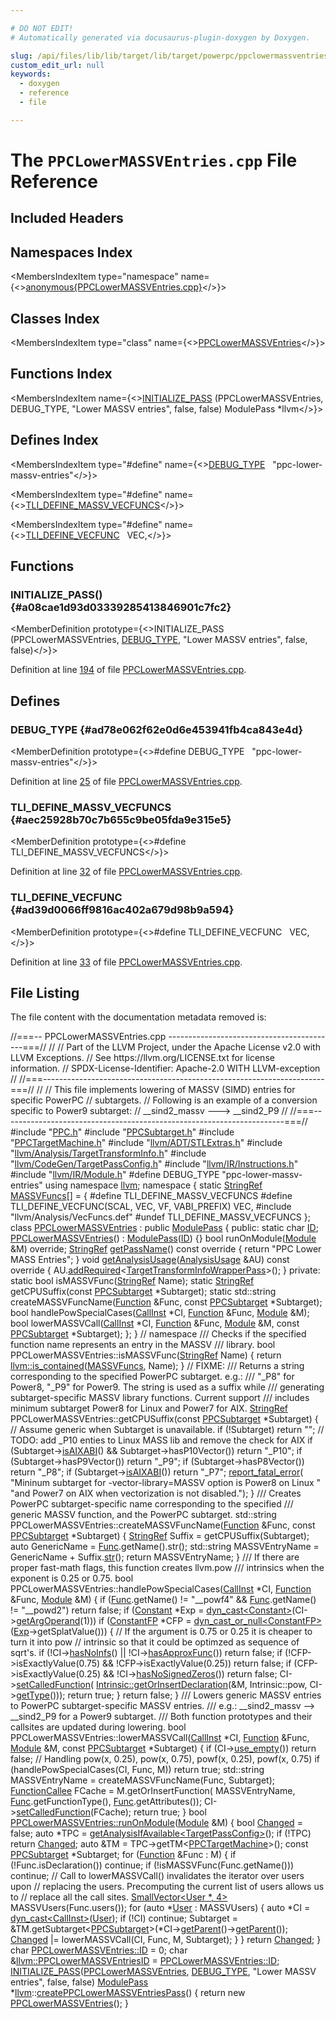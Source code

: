 ```yaml
---

# DO NOT EDIT!
# Automatically generated via docusaurus-plugin-doxygen by Doxygen.

slug: /api/files/lib/lib/target/lib/target/powerpc/ppclowermassventries-cpp
custom_edit_url: null
keywords:
  - doxygen
  - reference
  - file

---
```





# The `PPCLowerMASSVEntries.cpp` File Reference

<DoxygenPage pluginConfig={pluginConfig}>



## Included Headers

<IncludesList>
<IncludesListItem
  filePath="PPC.h"
  permalink="/docs/api/files/lib/lib/target/lib/target/powerpc/ppc-h"
  isLocal="true" />
<IncludesListItem
  filePath="PPCSubtarget.h"
  permalink="/docs/api/files/lib/lib/target/lib/target/powerpc/ppcsubtarget-h"
  isLocal="true" />
<IncludesListItem
  filePath="PPCTargetMachine.h"
  permalink="/docs/api/files/lib/lib/target/lib/target/powerpc/ppctargetmachine-h"
  isLocal="true" />
<IncludesListItem
  filePath="llvm/ADT/STLExtras.h"
  permalink="/docs/api/files/include/include/llvm/include/llvm/adt/stlextras-h"
  isLocal="true" />
<IncludesListItem
  filePath="llvm/Analysis/TargetTransformInfo.h"
  permalink="/docs/api/files/include/include/llvm/include/llvm/analysis/targettransforminfo-h"
  isLocal="true" />
<IncludesListItem
  filePath="llvm/CodeGen/TargetPassConfig.h"
  permalink="/docs/api/files/include/include/llvm/include/llvm/codegen/targetpassconfig-h"
  isLocal="true" />
<IncludesListItem
  filePath="llvm/IR/Instructions.h"
  permalink="/docs/api/files/include/include/llvm/include/llvm/ir/instructions-h"
  isLocal="true" />
<IncludesListItem
  filePath="llvm/IR/Module.h"
  permalink="/docs/api/files/include/include/llvm/include/llvm/ir/module-h"
  isLocal="true" />
<IncludesListItem
  filePath="llvm/Analysis/VecFuncs.def"
  permalink=""
  isLocal="true" />
</IncludesList>

## Namespaces Index

<MembersIndex>

<MembersIndexItem
  type="namespace"
  name={<><a href="/docs/api/namespaces/anonymous-ppclowermassventries-cpp-">anonymous&#123;PPCLowerMASSVEntries.cpp&#125;</a></>}>
</MembersIndexItem>

</MembersIndex>

## Classes Index

<MembersIndex>

<MembersIndexItem
  type="class"
  name={<><a href="/docs/api/classes/anonymous-namespace-ppclowermassventries-cpp-/ppclowermassventries">PPCLowerMASSVEntries</a></>}>
</MembersIndexItem>

</MembersIndex>

## Functions Index

<MembersIndex>

<MembersIndexItem
  name={<><a href="#a08cae1d93d03339285413846901c7fc2">INITIALIZE&#95;PASS</a> (PPCLowerMASSVEntries, DEBUG&#95;TYPE, &quot;Lower MASSV entries&quot;, false, false) ModulePass &#42;llvm</>}>
</MembersIndexItem>

</MembersIndex>

## Defines Index

<MembersIndex>

<MembersIndexItem
  type="#define"
  name={<><a href="#ad78e062f62e0d6e453941fb4ca843e4d">DEBUG&#95;TYPE</a>&nbsp;&nbsp;&nbsp;&quot;ppc-lower-massv-entries&quot;</>}>
</MembersIndexItem>

<MembersIndexItem
  type="#define"
  name={<><a href="#aec25928b70c7b655c9be05fda9e315e5">TLI&#95;DEFINE&#95;MASSV&#95;VECFUNCS</a></>}>
</MembersIndexItem>

<MembersIndexItem
  type="#define"
  name={<><a href="#ad39d0066ff9816ac402a679d98b9a594">TLI&#95;DEFINE&#95;VECFUNC</a>&nbsp;&nbsp;&nbsp;VEC,</>}>
</MembersIndexItem>

</MembersIndex>


<SectionDefinition>

## Functions

### INITIALIZE&#95;PASS() {#a08cae1d93d03339285413846901c7fc2}

<MemberDefinition
  prototype={<>INITIALIZE&#95;PASS (PPCLowerMASSVEntries, <a href="/docs/api/files/include/include/llvm/include/llvm/adt/genericcycleimpl-h/#ad78e062f62e0d6e453941fb4ca843e4d">DEBUG&#95;TYPE</a>, &quot;Lower MASSV entries&quot;, false, false)</>}>

Definition at line <a href="#l00194">194</a> of file <a href="/docs/api/files/lib/lib/target/lib/target/powerpc/ppclowermassventries-cpp">PPCLowerMASSVEntries.cpp</a>.
</MemberDefinition>

</SectionDefinition>

<SectionDefinition>

## Defines

### DEBUG&#95;TYPE {#ad78e062f62e0d6e453941fb4ca843e4d}

<MemberDefinition
  prototype={<>#define DEBUG&#95;TYPE&nbsp;&nbsp;&nbsp;&quot;ppc-lower-massv-entries&quot;</>}>

Definition at line <a href="#l00025">25</a> of file <a href="/docs/api/files/lib/lib/target/lib/target/powerpc/ppclowermassventries-cpp">PPCLowerMASSVEntries.cpp</a>.
</MemberDefinition>

### TLI&#95;DEFINE&#95;MASSV&#95;VECFUNCS {#aec25928b70c7b655c9be05fda9e315e5}

<MemberDefinition
  prototype={<>#define TLI&#95;DEFINE&#95;MASSV&#95;VECFUNCS</>}>

Definition at line <a href="#l00032">32</a> of file <a href="/docs/api/files/lib/lib/target/lib/target/powerpc/ppclowermassventries-cpp">PPCLowerMASSVEntries.cpp</a>.
</MemberDefinition>

### TLI&#95;DEFINE&#95;VECFUNC {#ad39d0066ff9816ac402a679d98b9a594}

<MemberDefinition
  prototype={<>#define TLI&#95;DEFINE&#95;VECFUNC&nbsp;&nbsp;&nbsp;VEC,</>}>

Definition at line <a href="#l00033">33</a> of file <a href="/docs/api/files/lib/lib/target/lib/target/powerpc/ppclowermassventries-cpp">PPCLowerMASSVEntries.cpp</a>.
</MemberDefinition>

</SectionDefinition>

## File Listing

The file content with the documentation metadata removed is:

<ProgramListing>

<Link id="l00001" /><CodeLine lineNumber="1"><span class="doxyHighlightComment">//===-- PPCLowerMASSVEntries.cpp ------------------------------------------===//</span></CodeLine>
<Link id="l00002" /><CodeLine lineNumber="2"><span class="doxyHighlightComment">//</span></CodeLine>
<Link id="l00003" /><CodeLine lineNumber="3"><span class="doxyHighlightComment">// Part of the LLVM Project, under the Apache License v2.0 with LLVM Exceptions.</span></CodeLine>
<Link id="l00004" /><CodeLine lineNumber="4"><span class="doxyHighlightComment">// See https://llvm.org/LICENSE.txt for license information.</span></CodeLine>
<Link id="l00005" /><CodeLine lineNumber="5"><span class="doxyHighlightComment">// SPDX-License-Identifier: Apache-2.0 WITH LLVM-exception</span></CodeLine>
<Link id="l00006" /><CodeLine lineNumber="6"><span class="doxyHighlightComment">//</span></CodeLine>
<Link id="l00007" /><CodeLine lineNumber="7"><span class="doxyHighlightComment">//===----------------------------------------------------------------------===//</span></CodeLine>
<Link id="l00008" /><CodeLine lineNumber="8"><span class="doxyHighlightComment">//</span></CodeLine>
<Link id="l00009" /><CodeLine lineNumber="9"><span class="doxyHighlightComment">// This file implements lowering of MASSV (SIMD) entries for specific PowerPC</span></CodeLine>
<Link id="l00010" /><CodeLine lineNumber="10"><span class="doxyHighlightComment">// subtargets.</span></CodeLine>
<Link id="l00011" /><CodeLine lineNumber="11"><span class="doxyHighlightComment">// Following is an example of a conversion specific to Power9 subtarget:</span></CodeLine>
<Link id="l00012" /><CodeLine lineNumber="12"><span class="doxyHighlightComment">// &#95;&#95;sind2&#95;massv ---&gt; &#95;&#95;sind2&#95;P9</span></CodeLine>
<Link id="l00013" /><CodeLine lineNumber="13"><span class="doxyHighlightComment">//</span></CodeLine>
<Link id="l00014" /><CodeLine lineNumber="14"><span class="doxyHighlightComment">//===----------------------------------------------------------------------===//</span></CodeLine>
<Link id="l00015" /><CodeLine lineNumber="15"></CodeLine>
<Link id="l00016" /><CodeLine lineNumber="16"><span class="doxyHighlightPreprocessor">#include &quot;<a href="/docs/api/files/lib/lib/target/lib/target/powerpc/ppc-h">PPC.h</a>&quot;</span></CodeLine>
<Link id="l00017" /><CodeLine lineNumber="17"><span class="doxyHighlightPreprocessor">#include &quot;<a href="/docs/api/files/lib/lib/target/lib/target/powerpc/ppcsubtarget-h">PPCSubtarget.h</a>&quot;</span></CodeLine>
<Link id="l00018" /><CodeLine lineNumber="18"><span class="doxyHighlightPreprocessor">#include &quot;<a href="/docs/api/files/lib/lib/target/lib/target/powerpc/ppctargetmachine-h">PPCTargetMachine.h</a>&quot;</span></CodeLine>
<Link id="l00019" /><CodeLine lineNumber="19"><span class="doxyHighlightPreprocessor">#include &quot;<a href="/docs/api/files/include/include/llvm/include/llvm/adt/stlextras-h">llvm/ADT/STLExtras.h</a>&quot;</span></CodeLine>
<Link id="l00020" /><CodeLine lineNumber="20"><span class="doxyHighlightPreprocessor">#include &quot;<a href="/docs/api/files/include/include/llvm/include/llvm/analysis/targettransforminfo-h">llvm/Analysis/TargetTransformInfo.h</a>&quot;</span></CodeLine>
<Link id="l00021" /><CodeLine lineNumber="21"><span class="doxyHighlightPreprocessor">#include &quot;<a href="/docs/api/files/include/include/llvm/include/llvm/codegen/targetpassconfig-h">llvm/CodeGen/TargetPassConfig.h</a>&quot;</span></CodeLine>
<Link id="l00022" /><CodeLine lineNumber="22"><span class="doxyHighlightPreprocessor">#include &quot;<a href="/docs/api/files/include/include/llvm/include/llvm/ir/instructions-h">llvm/IR/Instructions.h</a>&quot;</span></CodeLine>
<Link id="l00023" /><CodeLine lineNumber="23"><span class="doxyHighlightPreprocessor">#include &quot;<a href="/docs/api/files/include/include/llvm/include/llvm/ir/module-h">llvm/IR/Module.h</a>&quot;</span></CodeLine>
<Link id="l00024" /><CodeLine lineNumber="24"></CodeLine>
<Link id="l00025" /><CodeLine lineNumber="25" lineLink="#ad78e062f62e0d6e453941fb4ca843e4d"><span class="doxyHighlightPreprocessor">#define DEBUG&#95;TYPE &quot;ppc-lower-massv-entries&quot;</span></CodeLine>
<Link id="l00026" /><CodeLine lineNumber="26"></CodeLine>
<Link id="l00027" /><CodeLine lineNumber="27"><span class="doxyHighlightKeyword">using namespace </span><span class="doxyHighlight"><a href="/docs/api/namespaces/llvm">llvm</a>;</span></CodeLine>
<Link id="l00028" /><CodeLine lineNumber="28"></CodeLine>
<Link id="l00029" /><CodeLine lineNumber="29" lineLink="/docs/api/namespaces/anonymous-ppclowermassventries-cpp-"><span class="doxyHighlightKeyword">namespace </span><span class="doxyHighlight">&#123;</span></CodeLine>
<Link id="l00030" /><CodeLine lineNumber="30"></CodeLine>
<Link id="l00031" /><CodeLine lineNumber="31" lineLink="/docs/api/namespaces/anonymous-ppclowermassventries-cpp-/#a5d4bb69c009cf46e00265919a52a71f5"><span class="doxyHighlightKeyword">static</span><span class="doxyHighlight"> <a href="/docs/api/classes/llvm/stringref">StringRef</a> <a href="/docs/api/namespaces/anonymous-ppclowermassventries-cpp-/#a5d4bb69c009cf46e00265919a52a71f5">MASSVFuncs</a>&#91;&#93; = &#123;</span></CodeLine>
<Link id="l00032" /><CodeLine lineNumber="32"><span class="doxyHighlightPreprocessor">#define TLI&#95;DEFINE&#95;MASSV&#95;VECFUNCS</span></CodeLine>
<Link id="l00033" /><CodeLine lineNumber="33"><span class="doxyHighlightPreprocessor">#define TLI&#95;DEFINE&#95;VECFUNC(SCAL, VEC, VF, VABI&#95;PREFIX) VEC,</span></CodeLine>
<Link id="l00034" /><CodeLine lineNumber="34"><span class="doxyHighlightPreprocessor">#include &quot;llvm/Analysis/VecFuncs.def&quot;</span></CodeLine>
<Link id="l00035" /><CodeLine lineNumber="35"><span class="doxyHighlightPreprocessor">#undef TLI&#95;DEFINE&#95;MASSV&#95;VECFUNCS</span></CodeLine>
<Link id="l00036" /><CodeLine lineNumber="36"><span class="doxyHighlight">&#125;;</span></CodeLine>
<Link id="l00037" /><CodeLine lineNumber="37"></CodeLine>
<Link id="l00038" /><CodeLine lineNumber="38" lineLink="/docs/api/classes/anonymous-namespace-ppclowermassventries-cpp-/ppclowermassventries"><span class="doxyHighlightKeyword">class </span><span class="doxyHighlight"><a href="/docs/api/classes/anonymous-namespace-ppclowermassventries-cpp-/ppclowermassventries/#a634a1e3c9c4aa85b8fd37d5fce6b7c5e">PPCLowerMASSVEntries</a> : </span><span class="doxyHighlightKeyword">public</span><span class="doxyHighlight"> <a href="/docs/api/classes/llvm/modulepass/#a723659a08d210f4f566887bda3f9f976">ModulePass</a> &#123;</span></CodeLine>
<Link id="l00039" /><CodeLine lineNumber="39"><span class="doxyHighlightKeyword">public</span><span class="doxyHighlight">:</span></CodeLine>
<Link id="l00040" /><CodeLine lineNumber="40" lineLink="/docs/api/classes/anonymous-namespace-ppclowermassventries-cpp-/ppclowermassventries/#a4470c665f5e3712e9bec2db150e7d587"><span class="doxyHighlight">  </span><span class="doxyHighlightKeyword">static</span><span class="doxyHighlight"> </span><span class="doxyHighlightKeywordType">char</span><span class="doxyHighlight"> <a href="/docs/api/classes/anonymous-namespace-ppclowermassventries-cpp-/ppclowermassventries/#a4470c665f5e3712e9bec2db150e7d587">ID</a>;</span></CodeLine>
<Link id="l00041" /><CodeLine lineNumber="41"></CodeLine>
<Link id="l00042" /><CodeLine lineNumber="42" lineLink="/docs/api/classes/anonymous-namespace-ppclowermassventries-cpp-/ppclowermassventries/#a634a1e3c9c4aa85b8fd37d5fce6b7c5e"><span class="doxyHighlight">  <a href="/docs/api/classes/anonymous-namespace-ppclowermassventries-cpp-/ppclowermassventries/#a634a1e3c9c4aa85b8fd37d5fce6b7c5e">PPCLowerMASSVEntries</a>() : <a href="/docs/api/classes/llvm/modulepass/#a723659a08d210f4f566887bda3f9f976">ModulePass</a>(<a href="/docs/api/classes/anonymous-namespace-ppclowermassventries-cpp-/ppclowermassventries/#a4470c665f5e3712e9bec2db150e7d587">ID</a>) &#123;&#125;</span></CodeLine>
<Link id="l00043" /><CodeLine lineNumber="43"></CodeLine>
<Link id="l00044" /><CodeLine lineNumber="44"><span class="doxyHighlight">  </span><span class="doxyHighlightKeywordType">bool</span><span class="doxyHighlight"> runOnModule(<a href="/docs/api/classes/llvm/module">Module</a> &amp;M) </span><span class="doxyHighlightKeyword">override</span><span class="doxyHighlight">;</span></CodeLine>
<Link id="l00045" /><CodeLine lineNumber="45"></CodeLine>
<Link id="l00046" /><CodeLine lineNumber="46" lineLink="/docs/api/classes/anonymous-namespace-ppclowermassventries-cpp-/ppclowermassventries/#a300c5ec920acdddd21bd80a5fa0dcabd"><span class="doxyHighlight">  <a href="/docs/api/classes/llvm/stringref">StringRef</a> <a href="/docs/api/classes/anonymous-namespace-ppclowermassventries-cpp-/ppclowermassventries/#a300c5ec920acdddd21bd80a5fa0dcabd">getPassName</a>()</span><span class="doxyHighlightKeyword"> const override </span><span class="doxyHighlight">&#123; </span><span class="doxyHighlightKeywordFlow">return</span><span class="doxyHighlight"> </span><span class="doxyHighlightStringLiteral">&quot;PPC Lower MASS Entries&quot;</span><span class="doxyHighlight">; &#125;</span></CodeLine>
<Link id="l00047" /><CodeLine lineNumber="47"></CodeLine>
<Link id="l00048" /><CodeLine lineNumber="48" lineLink="/docs/api/classes/anonymous-namespace-ppclowermassventries-cpp-/ppclowermassventries/#a9ef3feaa598c937267b5c8343c0c09b2"><span class="doxyHighlight">  </span><span class="doxyHighlightKeywordType">void</span><span class="doxyHighlight"> <a href="/docs/api/classes/anonymous-namespace-ppclowermassventries-cpp-/ppclowermassventries/#a9ef3feaa598c937267b5c8343c0c09b2">getAnalysisUsage</a>(<a href="/docs/api/classes/llvm/analysisusage">AnalysisUsage</a> &amp;AU)</span><span class="doxyHighlightKeyword"> const override </span><span class="doxyHighlight">&#123;</span></CodeLine>
<Link id="l00049" /><CodeLine lineNumber="49"><span class="doxyHighlight">    AU.<a href="/docs/api/classes/llvm/analysisusage/#ae0adcccca08fb686c9ce00f9397b660c">addRequired</a>&lt;<a href="/docs/api/classes/llvm/targettransforminfowrapperpass">TargetTransformInfoWrapperPass</a>&gt;();</span></CodeLine>
<Link id="l00050" /><CodeLine lineNumber="50"><span class="doxyHighlight">  &#125;</span></CodeLine>
<Link id="l00051" /><CodeLine lineNumber="51"></CodeLine>
<Link id="l00052" /><CodeLine lineNumber="52"><span class="doxyHighlightKeyword">private</span><span class="doxyHighlight">:</span></CodeLine>
<Link id="l00053" /><CodeLine lineNumber="53"><span class="doxyHighlight">  </span><span class="doxyHighlightKeyword">static</span><span class="doxyHighlight"> </span><span class="doxyHighlightKeywordType">bool</span><span class="doxyHighlight"> isMASSVFunc(<a href="/docs/api/classes/llvm/stringref">StringRef</a> Name);</span></CodeLine>
<Link id="l00054" /><CodeLine lineNumber="54"><span class="doxyHighlight">  </span><span class="doxyHighlightKeyword">static</span><span class="doxyHighlight"> <a href="/docs/api/classes/llvm/stringref">StringRef</a> getCPUSuffix(</span><span class="doxyHighlightKeyword">const</span><span class="doxyHighlight"> <a href="/docs/api/classes/llvm/ppcsubtarget">PPCSubtarget</a> &#42;Subtarget);</span></CodeLine>
<Link id="l00055" /><CodeLine lineNumber="55"><span class="doxyHighlight">  </span><span class="doxyHighlightKeyword">static</span><span class="doxyHighlight"> std::string createMASSVFuncName(<a href="/docs/api/classes/llvm/function">Function</a> &amp;Func,</span></CodeLine>
<Link id="l00056" /><CodeLine lineNumber="56"><span class="doxyHighlight">                                         </span><span class="doxyHighlightKeyword">const</span><span class="doxyHighlight"> <a href="/docs/api/classes/llvm/ppcsubtarget">PPCSubtarget</a> &#42;Subtarget);</span></CodeLine>
<Link id="l00057" /><CodeLine lineNumber="57"><span class="doxyHighlight">  </span><span class="doxyHighlightKeywordType">bool</span><span class="doxyHighlight"> handlePowSpecialCases(<a href="/docs/api/classes/llvm/callinst">CallInst</a> &#42;CI, <a href="/docs/api/classes/llvm/function">Function</a> &amp;Func, <a href="/docs/api/classes/llvm/module">Module</a> &amp;M);</span></CodeLine>
<Link id="l00058" /><CodeLine lineNumber="58"><span class="doxyHighlight">  </span><span class="doxyHighlightKeywordType">bool</span><span class="doxyHighlight"> lowerMASSVCall(<a href="/docs/api/classes/llvm/callinst">CallInst</a> &#42;CI, <a href="/docs/api/classes/llvm/function">Function</a> &amp;Func, <a href="/docs/api/classes/llvm/module">Module</a> &amp;M,</span></CodeLine>
<Link id="l00059" /><CodeLine lineNumber="59"><span class="doxyHighlight">                      </span><span class="doxyHighlightKeyword">const</span><span class="doxyHighlight"> <a href="/docs/api/classes/llvm/ppcsubtarget">PPCSubtarget</a> &#42;Subtarget);</span></CodeLine>
<Link id="l00060" /><CodeLine lineNumber="60"><span class="doxyHighlight">&#125;;</span></CodeLine>
<Link id="l00061" /><CodeLine lineNumber="61"></CodeLine>
<Link id="l00062" /><CodeLine lineNumber="62"><span class="doxyHighlight">&#125; </span><span class="doxyHighlightComment">// namespace</span></CodeLine>
<Link id="l00063" /><CodeLine lineNumber="63"></CodeLine>
<Link id="l00064" /><CodeLine lineNumber="64"><span class="doxyHighlightComment">/// Checks if the specified function name represents an entry in the MASSV</span></CodeLine>
<Link id="l00065" /><CodeLine lineNumber="65"><span class="doxyHighlightComment">/// library.</span></CodeLine>
<Link id="l00066" /><CodeLine lineNumber="66"><span class="doxyHighlightKeywordType">bool</span><span class="doxyHighlight"> PPCLowerMASSVEntries::isMASSVFunc(<a href="/docs/api/classes/llvm/stringref">StringRef</a> Name) &#123;</span></CodeLine>
<Link id="l00067" /><CodeLine lineNumber="67"><span class="doxyHighlight">  </span><span class="doxyHighlightKeywordFlow">return</span><span class="doxyHighlight"> <a href="/docs/api/namespaces/llvm/#acd1cd968cb420c82d70926920fcdc7d7">llvm::is&#95;contained</a>(<a href="/docs/api/namespaces/anonymous-ppclowermassventries-cpp-/#a5d4bb69c009cf46e00265919a52a71f5">MASSVFuncs</a>, Name);</span></CodeLine>
<Link id="l00068" /><CodeLine lineNumber="68"><span class="doxyHighlight">&#125;</span></CodeLine>
<Link id="l00069" /><CodeLine lineNumber="69"></CodeLine>
<Link id="l00070" /><CodeLine lineNumber="70"><span class="doxyHighlightComment">// FIXME:</span></CodeLine>
<Link id="l00071" /><CodeLine lineNumber="71"><span class="doxyHighlightComment">/// Returns a string corresponding to the specified PowerPC subtarget. e.g.:</span></CodeLine>
<Link id="l00072" /><CodeLine lineNumber="72"><span class="doxyHighlightComment">/// &quot;&#95;P8&quot; for Power8, &quot;&#95;P9&quot; for Power9. The string is used as a suffix while</span></CodeLine>
<Link id="l00073" /><CodeLine lineNumber="73"><span class="doxyHighlightComment">/// generating subtarget-specific MASSV library functions. Current support</span></CodeLine>
<Link id="l00074" /><CodeLine lineNumber="74"><span class="doxyHighlightComment">/// includes minimum subtarget Power8 for Linux and Power7 for AIX.</span></CodeLine>
<Link id="l00075" /><CodeLine lineNumber="75"><span class="doxyHighlight"><a href="/docs/api/classes/llvm/stringref">StringRef</a> PPCLowerMASSVEntries::getCPUSuffix(</span><span class="doxyHighlightKeyword">const</span><span class="doxyHighlight"> <a href="/docs/api/classes/llvm/ppcsubtarget">PPCSubtarget</a> &#42;Subtarget) &#123;</span></CodeLine>
<Link id="l00076" /><CodeLine lineNumber="76"><span class="doxyHighlight">  </span><span class="doxyHighlightComment">// Assume generic when Subtarget is unavailable.</span></CodeLine>
<Link id="l00077" /><CodeLine lineNumber="77"><span class="doxyHighlight">  </span><span class="doxyHighlightKeywordFlow">if</span><span class="doxyHighlight"> (!Subtarget)</span></CodeLine>
<Link id="l00078" /><CodeLine lineNumber="78"><span class="doxyHighlight">    </span><span class="doxyHighlightKeywordFlow">return</span><span class="doxyHighlight"> </span><span class="doxyHighlightStringLiteral">&quot;&quot;</span><span class="doxyHighlight">;</span></CodeLine>
<Link id="l00079" /><CodeLine lineNumber="79"><span class="doxyHighlight">  </span><span class="doxyHighlightComment">// TODO: add &#95;P10 enties to Linux MASS lib and remove the check for AIX</span></CodeLine>
<Link id="l00080" /><CodeLine lineNumber="80"><span class="doxyHighlight">  </span><span class="doxyHighlightKeywordFlow">if</span><span class="doxyHighlight"> (Subtarget-&gt;<a href="/docs/api/classes/llvm/ppcsubtarget/#a3ff0ba05eddb8771ac2f2ff7e56aa054">isAIXABI</a>() &amp;&amp; Subtarget-&gt;hasP10Vector())</span></CodeLine>
<Link id="l00081" /><CodeLine lineNumber="81"><span class="doxyHighlight">    </span><span class="doxyHighlightKeywordFlow">return</span><span class="doxyHighlight"> </span><span class="doxyHighlightStringLiteral">&quot;&#95;P10&quot;</span><span class="doxyHighlight">;</span></CodeLine>
<Link id="l00082" /><CodeLine lineNumber="82"><span class="doxyHighlight">  </span><span class="doxyHighlightKeywordFlow">if</span><span class="doxyHighlight"> (Subtarget-&gt;hasP9Vector())</span></CodeLine>
<Link id="l00083" /><CodeLine lineNumber="83"><span class="doxyHighlight">    </span><span class="doxyHighlightKeywordFlow">return</span><span class="doxyHighlight"> </span><span class="doxyHighlightStringLiteral">&quot;&#95;P9&quot;</span><span class="doxyHighlight">;</span></CodeLine>
<Link id="l00084" /><CodeLine lineNumber="84"><span class="doxyHighlight">  </span><span class="doxyHighlightKeywordFlow">if</span><span class="doxyHighlight"> (Subtarget-&gt;hasP8Vector())</span></CodeLine>
<Link id="l00085" /><CodeLine lineNumber="85"><span class="doxyHighlight">    </span><span class="doxyHighlightKeywordFlow">return</span><span class="doxyHighlight"> </span><span class="doxyHighlightStringLiteral">&quot;&#95;P8&quot;</span><span class="doxyHighlight">;</span></CodeLine>
<Link id="l00086" /><CodeLine lineNumber="86"><span class="doxyHighlight">  </span><span class="doxyHighlightKeywordFlow">if</span><span class="doxyHighlight"> (Subtarget-&gt;<a href="/docs/api/classes/llvm/ppcsubtarget/#a3ff0ba05eddb8771ac2f2ff7e56aa054">isAIXABI</a>())</span></CodeLine>
<Link id="l00087" /><CodeLine lineNumber="87"><span class="doxyHighlight">    </span><span class="doxyHighlightKeywordFlow">return</span><span class="doxyHighlight"> </span><span class="doxyHighlightStringLiteral">&quot;&#95;P7&quot;</span><span class="doxyHighlight">;</span></CodeLine>
<Link id="l00088" /><CodeLine lineNumber="88"></CodeLine>
<Link id="l00089" /><CodeLine lineNumber="89"><span class="doxyHighlight">  <a href="/docs/api/namespaces/llvm/#a7f2a3d4dcfee70225988aec53ff1e173">report&#95;fatal&#95;error</a>(</span></CodeLine>
<Link id="l00090" /><CodeLine lineNumber="90"><span class="doxyHighlight">      </span><span class="doxyHighlightStringLiteral">&quot;Mininum subtarget for -vector-library=MASSV option is Power8 on Linux &quot;</span></CodeLine>
<Link id="l00091" /><CodeLine lineNumber="91"><span class="doxyHighlight">      </span><span class="doxyHighlightStringLiteral">&quot;and Power7 on AIX when vectorization is not disabled.&quot;</span><span class="doxyHighlight">);</span></CodeLine>
<Link id="l00092" /><CodeLine lineNumber="92"><span class="doxyHighlight">&#125;</span></CodeLine>
<Link id="l00093" /><CodeLine lineNumber="93"></CodeLine>
<Link id="l00094" /><CodeLine lineNumber="94"><span class="doxyHighlightComment">/// Creates PowerPC subtarget-specific name corresponding to the specified</span></CodeLine>
<Link id="l00095" /><CodeLine lineNumber="95"><span class="doxyHighlightComment">/// generic MASSV function, and the PowerPC subtarget.</span></CodeLine>
<Link id="l00096" /><CodeLine lineNumber="96"><span class="doxyHighlight">std::string</span></CodeLine>
<Link id="l00097" /><CodeLine lineNumber="97"><span class="doxyHighlight">PPCLowerMASSVEntries::createMASSVFuncName(<a href="/docs/api/classes/llvm/function">Function</a> &amp;Func,</span></CodeLine>
<Link id="l00098" /><CodeLine lineNumber="98"><span class="doxyHighlight">                                          </span><span class="doxyHighlightKeyword">const</span><span class="doxyHighlight"> <a href="/docs/api/classes/llvm/ppcsubtarget">PPCSubtarget</a> &#42;Subtarget) &#123;</span></CodeLine>
<Link id="l00099" /><CodeLine lineNumber="99"><span class="doxyHighlight">  <a href="/docs/api/classes/llvm/stringref">StringRef</a> Suffix = getCPUSuffix(Subtarget);</span></CodeLine>
<Link id="l00100" /><CodeLine lineNumber="100"><span class="doxyHighlight">  </span><span class="doxyHighlightKeyword">auto</span><span class="doxyHighlight"> GenericName = <a href="/docs/api/namespaces/llvm/rdf/#ad43aeb5ac76bcef25986fbb0918d1165">Func</a>.getName().str();</span></CodeLine>
<Link id="l00101" /><CodeLine lineNumber="101"><span class="doxyHighlight">  std::string MASSVEntryName = GenericName + Suffix.<a href="/docs/api/classes/llvm/stringref/#a223dd14e7d12bc5cea01889b972a98b2">str</a>();</span></CodeLine>
<Link id="l00102" /><CodeLine lineNumber="102"><span class="doxyHighlight">  </span><span class="doxyHighlightKeywordFlow">return</span><span class="doxyHighlight"> MASSVEntryName;</span></CodeLine>
<Link id="l00103" /><CodeLine lineNumber="103"><span class="doxyHighlight">&#125;</span></CodeLine>
<Link id="l00104" /><CodeLine lineNumber="104"></CodeLine>
<Link id="l00105" /><CodeLine lineNumber="105"><span class="doxyHighlightComment">/// If there are proper fast-math flags, this function creates llvm.pow</span></CodeLine>
<Link id="l00106" /><CodeLine lineNumber="106"><span class="doxyHighlightComment">/// intrinsics when the exponent is 0.25 or 0.75.</span></CodeLine>
<Link id="l00107" /><CodeLine lineNumber="107"><span class="doxyHighlightKeywordType">bool</span><span class="doxyHighlight"> PPCLowerMASSVEntries::handlePowSpecialCases(<a href="/docs/api/classes/llvm/callinst">CallInst</a> &#42;CI, <a href="/docs/api/classes/llvm/function">Function</a> &amp;Func,</span></CodeLine>
<Link id="l00108" /><CodeLine lineNumber="108"><span class="doxyHighlight">                                                 <a href="/docs/api/classes/llvm/module">Module</a> &amp;M) &#123;</span></CodeLine>
<Link id="l00109" /><CodeLine lineNumber="109"><span class="doxyHighlight">  </span><span class="doxyHighlightKeywordFlow">if</span><span class="doxyHighlight"> (<a href="/docs/api/namespaces/llvm/rdf/#ad43aeb5ac76bcef25986fbb0918d1165">Func</a>.getName() != </span><span class="doxyHighlightStringLiteral">&quot;&#95;&#95;powf4&quot;</span><span class="doxyHighlight"> &amp;&amp; <a href="/docs/api/namespaces/llvm/rdf/#ad43aeb5ac76bcef25986fbb0918d1165">Func</a>.getName() != </span><span class="doxyHighlightStringLiteral">&quot;&#95;&#95;powd2&quot;</span><span class="doxyHighlight">)</span></CodeLine>
<Link id="l00110" /><CodeLine lineNumber="110"><span class="doxyHighlight">    </span><span class="doxyHighlightKeywordFlow">return</span><span class="doxyHighlight"> </span><span class="doxyHighlightKeyword">false</span><span class="doxyHighlight">;</span></CodeLine>
<Link id="l00111" /><CodeLine lineNumber="111"></CodeLine>
<Link id="l00112" /><CodeLine lineNumber="112"><span class="doxyHighlight">  </span><span class="doxyHighlightKeywordFlow">if</span><span class="doxyHighlight"> (<a href="/docs/api/classes/llvm/constant">Constant</a> &#42;Exp = <a href="/docs/api/namespaces/llvm/#a22eeee01734061ac1b31ccd994c49eef">dyn&#95;cast&lt;Constant&gt;</a>(CI-&gt;<a href="/docs/api/classes/llvm/callbase/#aabd76e6a8a23a5af1ce4d3c310d88bcd">getArgOperand</a>(1)))</span></CodeLine>
<Link id="l00113" /><CodeLine lineNumber="113"><span class="doxyHighlight">    </span><span class="doxyHighlightKeywordFlow">if</span><span class="doxyHighlight"> (<a href="/docs/api/classes/llvm/constantfp">ConstantFP</a> &#42;CFP = <a href="/docs/api/namespaces/llvm/#a5f6182886dc2f96c204299e92c1565d5">dyn&#95;cast&#95;or&#95;null&lt;ConstantFP&gt;</a>(<a href="/docs/api/namespaces/llvm/codeview/#a3fd487d9643d814ffb8ef37443e70a27acad39a154bffb61175f674d6eefaf6d0">Exp</a>-&gt;getSplatValue())) &#123;</span></CodeLine>
<Link id="l00114" /><CodeLine lineNumber="114"><span class="doxyHighlight">      </span><span class="doxyHighlightComment">// If the argument is 0.75 or 0.25 it is cheaper to turn it into pow</span></CodeLine>
<Link id="l00115" /><CodeLine lineNumber="115"><span class="doxyHighlight">      </span><span class="doxyHighlightComment">// intrinsic so that it could be optimzed as sequence of sqrt&#39;s.</span></CodeLine>
<Link id="l00116" /><CodeLine lineNumber="116"><span class="doxyHighlight">      </span><span class="doxyHighlightKeywordFlow">if</span><span class="doxyHighlight"> (!CI-&gt;<a href="/docs/api/classes/llvm/instruction/#a10d8839494fe8385aa1ddbca6f801d79">hasNoInfs</a>() || !CI-&gt;<a href="/docs/api/classes/llvm/instruction/#aa11ca53210de69609754994339179e10">hasApproxFunc</a>())</span></CodeLine>
<Link id="l00117" /><CodeLine lineNumber="117"><span class="doxyHighlight">        </span><span class="doxyHighlightKeywordFlow">return</span><span class="doxyHighlight"> </span><span class="doxyHighlightKeyword">false</span><span class="doxyHighlight">;</span></CodeLine>
<Link id="l00118" /><CodeLine lineNumber="118"></CodeLine>
<Link id="l00119" /><CodeLine lineNumber="119"><span class="doxyHighlight">      </span><span class="doxyHighlightKeywordFlow">if</span><span class="doxyHighlight"> (!CFP-&gt;isExactlyValue(0.75) &amp;&amp; !CFP-&gt;isExactlyValue(0.25))</span></CodeLine>
<Link id="l00120" /><CodeLine lineNumber="120"><span class="doxyHighlight">        </span><span class="doxyHighlightKeywordFlow">return</span><span class="doxyHighlight"> </span><span class="doxyHighlightKeyword">false</span><span class="doxyHighlight">;</span></CodeLine>
<Link id="l00121" /><CodeLine lineNumber="121"></CodeLine>
<Link id="l00122" /><CodeLine lineNumber="122"><span class="doxyHighlight">      </span><span class="doxyHighlightKeywordFlow">if</span><span class="doxyHighlight"> (CFP-&gt;isExactlyValue(0.25) &amp;&amp; !CI-&gt;<a href="/docs/api/classes/llvm/instruction/#a2c8498183c5bce88fb4f651ee4169611">hasNoSignedZeros</a>())</span></CodeLine>
<Link id="l00123" /><CodeLine lineNumber="123"><span class="doxyHighlight">        </span><span class="doxyHighlightKeywordFlow">return</span><span class="doxyHighlight"> </span><span class="doxyHighlightKeyword">false</span><span class="doxyHighlight">;</span></CodeLine>
<Link id="l00124" /><CodeLine lineNumber="124"></CodeLine>
<Link id="l00125" /><CodeLine lineNumber="125"><span class="doxyHighlight">      CI-&gt;<a href="/docs/api/classes/llvm/callbase/#aee56a5257c4899bf97c5957d87a732e3">setCalledFunction</a>(</span></CodeLine>
<Link id="l00126" /><CodeLine lineNumber="126"><span class="doxyHighlight">          <a href="/docs/api/namespaces/llvm/intrinsic/#a0cff8be0190d8e20b7cf13646f34afa2">Intrinsic::getOrInsertDeclaration</a>(&amp;M, Intrinsic::pow, CI-&gt;<a href="/docs/api/classes/llvm/value/#a0344a49526443edf90cc0aef3abd3337">getType</a>()));</span></CodeLine>
<Link id="l00127" /><CodeLine lineNumber="127"><span class="doxyHighlight">      </span><span class="doxyHighlightKeywordFlow">return</span><span class="doxyHighlight"> </span><span class="doxyHighlightKeyword">true</span><span class="doxyHighlight">;</span></CodeLine>
<Link id="l00128" /><CodeLine lineNumber="128"><span class="doxyHighlight">    &#125;</span></CodeLine>
<Link id="l00129" /><CodeLine lineNumber="129"></CodeLine>
<Link id="l00130" /><CodeLine lineNumber="130"><span class="doxyHighlight">  </span><span class="doxyHighlightKeywordFlow">return</span><span class="doxyHighlight"> </span><span class="doxyHighlightKeyword">false</span><span class="doxyHighlight">;</span></CodeLine>
<Link id="l00131" /><CodeLine lineNumber="131"><span class="doxyHighlight">&#125;</span></CodeLine>
<Link id="l00132" /><CodeLine lineNumber="132"></CodeLine>
<Link id="l00133" /><CodeLine lineNumber="133"><span class="doxyHighlightComment">/// Lowers generic MASSV entries to PowerPC subtarget-specific MASSV entries.</span></CodeLine>
<Link id="l00134" /><CodeLine lineNumber="134"><span class="doxyHighlightComment">/// e.g.: &#95;&#95;sind2&#95;massv --&gt; &#95;&#95;sind2&#95;P9 for a Power9 subtarget.</span></CodeLine>
<Link id="l00135" /><CodeLine lineNumber="135"><span class="doxyHighlightComment">/// Both function prototypes and their callsites are updated during lowering.</span></CodeLine>
<Link id="l00136" /><CodeLine lineNumber="136"><span class="doxyHighlightKeywordType">bool</span><span class="doxyHighlight"> PPCLowerMASSVEntries::lowerMASSVCall(<a href="/docs/api/classes/llvm/callinst">CallInst</a> &#42;CI, <a href="/docs/api/classes/llvm/function">Function</a> &amp;Func,</span></CodeLine>
<Link id="l00137" /><CodeLine lineNumber="137"><span class="doxyHighlight">                                          <a href="/docs/api/classes/llvm/module">Module</a> &amp;M,</span></CodeLine>
<Link id="l00138" /><CodeLine lineNumber="138"><span class="doxyHighlight">                                          </span><span class="doxyHighlightKeyword">const</span><span class="doxyHighlight"> <a href="/docs/api/classes/llvm/ppcsubtarget">PPCSubtarget</a> &#42;Subtarget) &#123;</span></CodeLine>
<Link id="l00139" /><CodeLine lineNumber="139"><span class="doxyHighlight">  </span><span class="doxyHighlightKeywordFlow">if</span><span class="doxyHighlight"> (CI-&gt;<a href="/docs/api/classes/llvm/value/#a9d7de807ebdfe1819df3ff6cb0f16158">use&#95;empty</a>())</span></CodeLine>
<Link id="l00140" /><CodeLine lineNumber="140"><span class="doxyHighlight">    </span><span class="doxyHighlightKeywordFlow">return</span><span class="doxyHighlight"> </span><span class="doxyHighlightKeyword">false</span><span class="doxyHighlight">;</span></CodeLine>
<Link id="l00141" /><CodeLine lineNumber="141"></CodeLine>
<Link id="l00142" /><CodeLine lineNumber="142"><span class="doxyHighlight">  </span><span class="doxyHighlightComment">// Handling pow(x, 0.25), pow(x, 0.75), powf(x, 0.25), powf(x, 0.75)</span></CodeLine>
<Link id="l00143" /><CodeLine lineNumber="143"><span class="doxyHighlight">  </span><span class="doxyHighlightKeywordFlow">if</span><span class="doxyHighlight"> (handlePowSpecialCases(CI, Func, M))</span></CodeLine>
<Link id="l00144" /><CodeLine lineNumber="144"><span class="doxyHighlight">    </span><span class="doxyHighlightKeywordFlow">return</span><span class="doxyHighlight"> </span><span class="doxyHighlightKeyword">true</span><span class="doxyHighlight">;</span></CodeLine>
<Link id="l00145" /><CodeLine lineNumber="145"></CodeLine>
<Link id="l00146" /><CodeLine lineNumber="146"><span class="doxyHighlight">  std::string MASSVEntryName = createMASSVFuncName(Func, Subtarget);</span></CodeLine>
<Link id="l00147" /><CodeLine lineNumber="147"><span class="doxyHighlight">  <a href="/docs/api/classes/llvm/functioncallee">FunctionCallee</a> FCache = M.getOrInsertFunction(</span></CodeLine>
<Link id="l00148" /><CodeLine lineNumber="148"><span class="doxyHighlight">      MASSVEntryName, <a href="/docs/api/namespaces/llvm/rdf/#ad43aeb5ac76bcef25986fbb0918d1165">Func</a>.getFunctionType(), <a href="/docs/api/namespaces/llvm/rdf/#ad43aeb5ac76bcef25986fbb0918d1165">Func</a>.getAttributes());</span></CodeLine>
<Link id="l00149" /><CodeLine lineNumber="149"></CodeLine>
<Link id="l00150" /><CodeLine lineNumber="150"><span class="doxyHighlight">  CI-&gt;<a href="/docs/api/classes/llvm/callbase/#aee56a5257c4899bf97c5957d87a732e3">setCalledFunction</a>(FCache);  </span></CodeLine>
<Link id="l00151" /><CodeLine lineNumber="151"></CodeLine>
<Link id="l00152" /><CodeLine lineNumber="152"><span class="doxyHighlight">  </span><span class="doxyHighlightKeywordFlow">return</span><span class="doxyHighlight"> </span><span class="doxyHighlightKeyword">true</span><span class="doxyHighlight">;</span></CodeLine>
<Link id="l00153" /><CodeLine lineNumber="153"><span class="doxyHighlight">&#125;</span></CodeLine>
<Link id="l00154" /><CodeLine lineNumber="154"></CodeLine>
<Link id="l00155" /><CodeLine lineNumber="155" lineLink="/docs/api/classes/anonymous-namespace-ppclowermassventries-cpp-/ppclowermassventries/#afc7b9162f72717ab77864ee9b4b48030"><span class="doxyHighlightKeywordType">bool</span><span class="doxyHighlight"> <a href="/docs/api/classes/anonymous-namespace-ppclowermassventries-cpp-/ppclowermassventries/#afc7b9162f72717ab77864ee9b4b48030">PPCLowerMASSVEntries::runOnModule</a>(<a href="/docs/api/classes/llvm/module">Module</a> &amp;M) &#123;</span></CodeLine>
<Link id="l00156" /><CodeLine lineNumber="156"><span class="doxyHighlight">  </span><span class="doxyHighlightKeywordType">bool</span><span class="doxyHighlight"> <a href="/docs/api/groups/arcopt/#gaa57b1a4e6a1c79233913139635169cf1">Changed</a> = </span><span class="doxyHighlightKeyword">false</span><span class="doxyHighlight">;</span></CodeLine>
<Link id="l00157" /><CodeLine lineNumber="157"></CodeLine>
<Link id="l00158" /><CodeLine lineNumber="158"><span class="doxyHighlight">  </span><span class="doxyHighlightKeyword">auto</span><span class="doxyHighlight"> &#42;TPC = <a href="/docs/api/classes/llvm/pass/#af94c014e968489e96c7d4353a84ad7f5">getAnalysisIfAvailable&lt;TargetPassConfig&gt;</a>();</span></CodeLine>
<Link id="l00159" /><CodeLine lineNumber="159"><span class="doxyHighlight">  </span><span class="doxyHighlightKeywordFlow">if</span><span class="doxyHighlight"> (!TPC)</span></CodeLine>
<Link id="l00160" /><CodeLine lineNumber="160"><span class="doxyHighlight">    </span><span class="doxyHighlightKeywordFlow">return</span><span class="doxyHighlight"> <a href="/docs/api/groups/arcopt/#gaa57b1a4e6a1c79233913139635169cf1">Changed</a>;</span></CodeLine>
<Link id="l00161" /><CodeLine lineNumber="161"></CodeLine>
<Link id="l00162" /><CodeLine lineNumber="162"><span class="doxyHighlight">  </span><span class="doxyHighlightKeyword">auto</span><span class="doxyHighlight"> &amp;TM = TPC-&gt;getTM&lt;<a href="/docs/api/classes/llvm/ppctargetmachine">PPCTargetMachine</a>&gt;();</span></CodeLine>
<Link id="l00163" /><CodeLine lineNumber="163"><span class="doxyHighlight">  </span><span class="doxyHighlightKeyword">const</span><span class="doxyHighlight"> <a href="/docs/api/classes/llvm/ppcsubtarget">PPCSubtarget</a> &#42;Subtarget;</span></CodeLine>
<Link id="l00164" /><CodeLine lineNumber="164"></CodeLine>
<Link id="l00165" /><CodeLine lineNumber="165"><span class="doxyHighlight">  </span><span class="doxyHighlightKeywordFlow">for</span><span class="doxyHighlight"> (<a href="/docs/api/classes/llvm/function">Function</a> &amp;Func : M) &#123;</span></CodeLine>
<Link id="l00166" /><CodeLine lineNumber="166"><span class="doxyHighlight">    </span><span class="doxyHighlightKeywordFlow">if</span><span class="doxyHighlight"> (!Func.isDeclaration())</span></CodeLine>
<Link id="l00167" /><CodeLine lineNumber="167"><span class="doxyHighlight">      </span><span class="doxyHighlightKeywordFlow">continue</span><span class="doxyHighlight">;</span></CodeLine>
<Link id="l00168" /><CodeLine lineNumber="168"></CodeLine>
<Link id="l00169" /><CodeLine lineNumber="169"><span class="doxyHighlight">    </span><span class="doxyHighlightKeywordFlow">if</span><span class="doxyHighlight"> (!isMASSVFunc(Func.getName()))</span></CodeLine>
<Link id="l00170" /><CodeLine lineNumber="170"><span class="doxyHighlight">      </span><span class="doxyHighlightKeywordFlow">continue</span><span class="doxyHighlight">;</span></CodeLine>
<Link id="l00171" /><CodeLine lineNumber="171"></CodeLine>
<Link id="l00172" /><CodeLine lineNumber="172"><span class="doxyHighlight">    </span><span class="doxyHighlightComment">// Call to lowerMASSVCall() invalidates the iterator over users upon</span></CodeLine>
<Link id="l00173" /><CodeLine lineNumber="173"><span class="doxyHighlight">    </span><span class="doxyHighlightComment">// replacing the users. Precomputing the current list of users allows us to</span></CodeLine>
<Link id="l00174" /><CodeLine lineNumber="174"><span class="doxyHighlight">    </span><span class="doxyHighlightComment">// replace all the call sites.</span></CodeLine>
<Link id="l00175" /><CodeLine lineNumber="175"><span class="doxyHighlight">    <a href="/docs/api/classes/llvm/smallvector">SmallVector&lt;User &#42;, 4&gt;</a> MASSVUsers(Func.users());</span></CodeLine>
<Link id="l00176" /><CodeLine lineNumber="176"><span class="doxyHighlight">    </span></CodeLine>
<Link id="l00177" /><CodeLine lineNumber="177"><span class="doxyHighlight">    </span><span class="doxyHighlightKeywordFlow">for</span><span class="doxyHighlight"> (</span><span class="doxyHighlightKeyword">auto</span><span class="doxyHighlight"> &#42;<a href="/docs/api/classes/llvm/user">User</a> : MASSVUsers) &#123;</span></CodeLine>
<Link id="l00178" /><CodeLine lineNumber="178"><span class="doxyHighlight">      </span><span class="doxyHighlightKeyword">auto</span><span class="doxyHighlight"> &#42;CI = <a href="/docs/api/namespaces/llvm/#a22eeee01734061ac1b31ccd994c49eef">dyn&#95;cast&lt;CallInst&gt;</a>(<a href="/docs/api/classes/llvm/user">User</a>);</span></CodeLine>
<Link id="l00179" /><CodeLine lineNumber="179"><span class="doxyHighlight">      </span><span class="doxyHighlightKeywordFlow">if</span><span class="doxyHighlight"> (!CI)</span></CodeLine>
<Link id="l00180" /><CodeLine lineNumber="180"><span class="doxyHighlight">        </span><span class="doxyHighlightKeywordFlow">continue</span><span class="doxyHighlight">;</span></CodeLine>
<Link id="l00181" /><CodeLine lineNumber="181"></CodeLine>
<Link id="l00182" /><CodeLine lineNumber="182"><span class="doxyHighlight">      Subtarget = &amp;TM.getSubtarget&lt;<a href="/docs/api/classes/llvm/ppcsubtarget">PPCSubtarget</a>&gt;(&#42;CI-&gt;<a href="/docs/api/classes/llvm/ilist-detail/node-parent-access/#a7e19e7508415378ad9523e0339b23e22">getParent</a>()-&gt;<a href="/docs/api/files/lib/lib/analysis/basicaliasanalysis-cpp/#a1b8850f1ed44c12bc3501175a71c251c">getParent</a>());</span></CodeLine>
<Link id="l00183" /><CodeLine lineNumber="183"><span class="doxyHighlight">      <a href="/docs/api/groups/arcopt/#gaa57b1a4e6a1c79233913139635169cf1">Changed</a> |= lowerMASSVCall(CI, Func, M, Subtarget);</span></CodeLine>
<Link id="l00184" /><CodeLine lineNumber="184"><span class="doxyHighlight">    &#125;</span></CodeLine>
<Link id="l00185" /><CodeLine lineNumber="185"><span class="doxyHighlight">  &#125;</span></CodeLine>
<Link id="l00186" /><CodeLine lineNumber="186"></CodeLine>
<Link id="l00187" /><CodeLine lineNumber="187"><span class="doxyHighlight">  </span><span class="doxyHighlightKeywordFlow">return</span><span class="doxyHighlight"> <a href="/docs/api/groups/arcopt/#gaa57b1a4e6a1c79233913139635169cf1">Changed</a>;</span></CodeLine>
<Link id="l00188" /><CodeLine lineNumber="188"><span class="doxyHighlight">&#125;</span></CodeLine>
<Link id="l00189" /><CodeLine lineNumber="189"></CodeLine>
<Link id="l00190" /><CodeLine lineNumber="190"><span class="doxyHighlightKeywordType">char</span><span class="doxyHighlight"> <a href="/docs/api/classes/anonymous-namespace-ppclowermassventries-cpp-/ppclowermassventries/#a4470c665f5e3712e9bec2db150e7d587">PPCLowerMASSVEntries::ID</a> = 0;</span></CodeLine>
<Link id="l00191" /><CodeLine lineNumber="191"></CodeLine>
<Link id="l00192" /><CodeLine lineNumber="192" lineLink="/docs/api/namespaces/llvm/#ac706989d7a7f255f063303abafd41067"><span class="doxyHighlightKeywordType">char</span><span class="doxyHighlight"> &amp;<a href="/docs/api/namespaces/llvm/#ac706989d7a7f255f063303abafd41067">llvm::PPCLowerMASSVEntriesID</a> = <a href="/docs/api/classes/anonymous-namespace-ppclowermassventries-cpp-/ppclowermassventries/#a4470c665f5e3712e9bec2db150e7d587">PPCLowerMASSVEntries::ID</a>;</span></CodeLine>
<Link id="l00193" /><CodeLine lineNumber="193"></CodeLine>
<Link id="l00194" /><CodeLine lineNumber="194" lineLink="#a08cae1d93d03339285413846901c7fc2"><span class="doxyHighlight"><a href="/docs/api/files/include/include/llvm/passsupport-h/#af807c9595d50b45c0008924c4679c85c">INITIALIZE&#95;PASS</a>(<a href="/docs/api/classes/anonymous-namespace-ppclowermassventries-cpp-/ppclowermassventries/#a634a1e3c9c4aa85b8fd37d5fce6b7c5e">PPCLowerMASSVEntries</a>, <a href="/docs/api/files/include/include/llvm/include/llvm/adt/genericcycleimpl-h/#ad78e062f62e0d6e453941fb4ca843e4d">DEBUG&#95;TYPE</a>, </span><span class="doxyHighlightStringLiteral">&quot;Lower MASSV entries&quot;</span><span class="doxyHighlight">, </span><span class="doxyHighlightKeyword">false</span><span class="doxyHighlight">,</span></CodeLine>
<Link id="l00195" /><CodeLine lineNumber="195"><span class="doxyHighlight">                </span><span class="doxyHighlightKeyword">false</span><span class="doxyHighlight">)</span></CodeLine>
<Link id="l00196" /><CodeLine lineNumber="196"></CodeLine>
<Link id="l00197" /><CodeLine lineNumber="197"><span class="doxyHighlight"><a href="/docs/api/classes/llvm/modulepass">ModulePass</a> &#42;<a href="/docs/api/namespaces/llvm">llvm</a>::<a href="/docs/api/namespaces/llvm/#a7b78fbb328ff942c367656545ecd22d0">createPPCLowerMASSVEntriesPass</a>() &#123;</span></CodeLine>
<Link id="l00198" /><CodeLine lineNumber="198"><span class="doxyHighlight">  </span><span class="doxyHighlightKeywordFlow">return</span><span class="doxyHighlight"> </span><span class="doxyHighlightKeyword">new</span><span class="doxyHighlight"> <a href="/docs/api/classes/anonymous-namespace-ppclowermassventries-cpp-/ppclowermassventries/#a634a1e3c9c4aa85b8fd37d5fce6b7c5e">PPCLowerMASSVEntries</a>();</span></CodeLine>
<Link id="l00199" /><CodeLine lineNumber="199"><span class="doxyHighlight">&#125;</span></CodeLine>

</ProgramListing>


</DoxygenPage>
